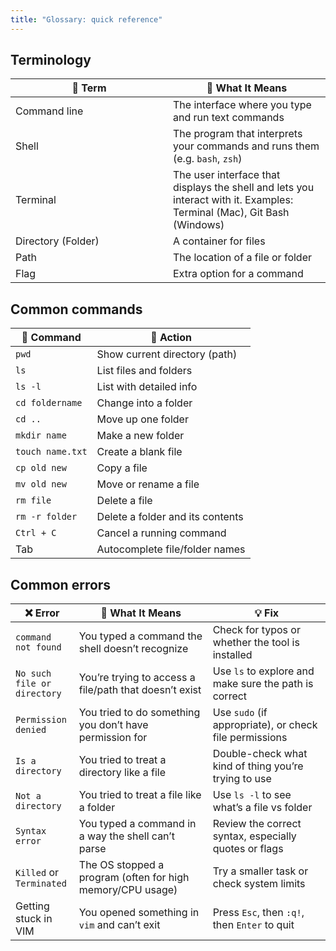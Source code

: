 ```yaml
---
title: "Glossary: quick reference"
---
```


## Terminology

|📓 Term|📖 What It Means|
|---|---|
|Command line|The interface where you type and run text commands|
|Shell|The program that interprets your commands and runs them (e.g. `bash`, `zsh`) |
|Terminal|The user interface that displays the shell and lets you interact with it. Examples: Terminal (Mac), Git Bash (Windows)|
|Directory (Folder)|A container for files|
|Path|The location of a file or folder|
|Flag|Extra option for a command|

## Common commands

|📝 Command| ️💬 Action|
|---|---|
|`pwd`|Show current directory (path)|
|`ls`|List files and folders|
|`ls -l`|List with detailed info|
|`cd foldername`|Change into a folder|
|`cd ..`|Move up one folder|
|`mkdir name`|Make a new folder|
|`touch name.txt`|Create a blank file|
|`cp old new`|Copy a file|
|`mv old new`|Move or rename a file|
|`rm file`|Delete a file|
|`rm -r folder`|Delete a folder and its contents|
|`Ctrl + C`|Cancel a running command|
|Tab|Autocomplete file/folder names|


## Common errors
    
| ❌ Error                        | 📖 What It Means                                                 | 💡 Fix                                                   |
|--------------------------------|------------------------------------------------------------------|-----------------------------------------------------------|
| `command not found`            | You typed a command the shell doesn't recognize                 | Check for typos or whether the tool is installed          |
| `No such file or directory`    | You're trying to access a file/path that doesn't exist          | Use `ls` to explore and make sure the path is correct     |
| `Permission denied`            | You tried to do something you don’t have permission for         | Use `sudo` (if appropriate), or check file permissions    |
| `Is a directory`               | You tried to treat a directory like a file                      | Double-check what kind of thing you're trying to use      |
| `Not a directory`             | You tried to treat a file like a folder                         | Use `ls -l` to see what's a file vs folder                |
| `Syntax error`                 | You typed a command in a way the shell can't parse              | Review the correct syntax, especially quotes or flags     |
| `Killed` or `Terminated`       | The OS stopped a program (often for high memory/CPU usage)      | Try a smaller task or check system limits                 |
| Getting stuck in VIM           | You opened something in `vim` and can't exit                    | Press `Esc`, then `:q!`, then `Enter` to quit             |
